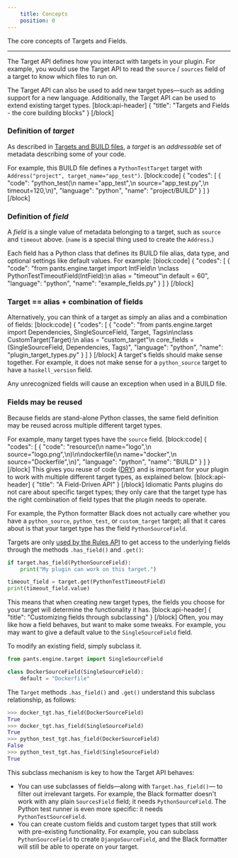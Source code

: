 ```yaml
---
    title: Concepts
    position: 0
---
```


The core concepts of Targets and Fields.

---

The Target API defines how you interact with targets in your plugin. For example, you would use the Target API to read the `source` / `sources` field of a target to know which files to run on.

The Target API can also be used to add new target types—such as adding support for a new language. Additionally, the Target API can be used to extend existing target types.
[block:api-header]
{
  "title": "Targets and Fields - the core building blocks"
}
[/block]
### Definition of _target_

As described in [Targets and BUILD files](doc:targets), a _target_ is an _addressable_ set of metadata describing some of your code.

For example, this BUILD file defines a `PythonTestTarget` target with `Address("project", target_name="app_test")`.
[block:code]
{
  "codes": [
    {
      "code": "python_test(\n    name=\"app_test\",\n    source=\"app_test.py\",\n    timeout=120,\n)",
      "language": "python",
      "name": "project/BUILD"
    }
  ]
}
[/block]
### Definition of _field_

A _field_ is a single value of metadata belonging to a target, such as `source` and `timeout` above. (`name` is a special thing used to create the `Address`.)

Each field has a Python class that defines its BUILD file alias, data type, and optional settings like default values. For example:
[block:code]
{
  "codes": [
    {
      "code": "from pants.engine.target import IntField\n    \nclass PythonTestTimeoutField(IntField):\n    alias = \"timeout\"\n    default = 60",
      "language": "python",
      "name": "example_fields.py"
    }
  ]
}
[/block]
### Target == alias + combination of fields

Alternatively, you can think of a target as simply an alias and a combination of fields:
[block:code]
{
  "codes": [
    {
      "code": "from pants.engine.target import Dependencies, SingleSourceField, Target, Tags\n\nclass CustomTarget(Target):\n    alias = \"custom_target\"\n    core_fields = (SingleSourceField, Dependencies, Tags)",
      "language": "python",
      "name": "plugin_target_types.py"
    }
  ]
}
[/block]
A target's fields should make sense together. For example, it does not make sense for a `python_source` target to have a `haskell_version` field.

Any unrecognized fields will cause an exception when used in a BUILD file.

### Fields may be reused

Because fields are stand-alone Python classes, the same field definition may be reused across multiple different target types.

For example, many target types have the `source` field.
[block:code]
{
  "codes": [
    {
      "code": "resource(\n    name=\"logo\",\n    source=\"logo.png\",\n)\n\ndockerfile(\n    name=\"docker\",\n    source=\"Dockerfile\",\n)",
      "language": "python",
      "name": "BUILD"
    }
  ]
}
[/block]
This gives you reuse of code ([DRY](https://en.wikipedia.org/wiki/Don't_repeat_yourself)) and is important for your plugin to work with multiple different target types, as explained below.
[block:api-header]
{
  "title": "A Field-Driven API"
}
[/block]
Idiomatic Pants plugins do not care about specific target types; they only care that the target type has the right combination of field types that the plugin needs to operate.

For example, the Python formatter Black does not actually care whether you have a `python_source`, `python_test`, or `custom_target` target; all that it cares about is that your target type has the field `PythonSourceField`. 

Targets are only [used by the Rules API](doc:rules-api-and-target-api) to get access to the underlying fields through the methods `.has_field()` and `.get()`:

```python
if target.has_field(PythonSourceField):
    print("My plugin can work on this target.")

timeout_field = target.get(PythonTestTimeoutField)
print(timeout_field.value)
```

This means that when creating new target types, the fields you choose for your target will determine the functionality it has.
[block:api-header]
{
  "title": "Customizing fields through subclassing"
}
[/block]
Often, you may like how a field behaves, but want to make some tweaks. For example, you may want to give a default value to the `SingleSourceField` field.

To modify an existing field, simply subclass it.

```python
from pants.engine.target import SingleSourceField

class DockerSourceField(SingleSourceField):
    default = "Dockerfile"
```

The `Target` methods `.has_field()` and `.get()` understand this subclass relationship, as follows:

```python
>>> docker_tgt.has_field(DockerSourceField)
True
>>> docker_tgt.has_field(SingleSourceField)
True
>>> python_test_tgt.has_field(DockerSourceField)
False
>>> python_test_tgt.has_field(SingleSourceField)
True
```

This subclass mechanism is key to how the Target API behaves:

* You can use subclasses of fields—along with `Target.has_field()`— to filter out irrelevant targets. For example, the Black formatter doesn't work with any plain `SourcesField` field; it needs `PythonSourceField`. The Python test runner is even more specific: it needs `PythonTestSourceField`.
* You can create custom fields and custom target types that still work with pre-existing functionality. For example, you can subclass `PythonSourceField` to create `DjangoSourceField`, and the Black formatter will still be able to operate on your target.